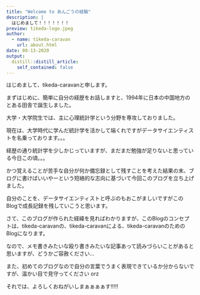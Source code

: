 ```yaml
---
title: "Welcome to あんごうの経験"
description: |
  はじめまして！！！！！！！
preview: tikeda-logo.jpeg
author:
  - name: tikeda-caravan
    url: about.html
date: 08-13-2020
output:
  distill::distill_article:
    self_contained: false
---
```


はじめまして、tikeda-caravanと申します。

まずはじめに、簡単に自分の経歴をお話しますと、1994年に日本の中国地方のとある田舎で誕生しました。

大学・大学院生では、主に心理統計学という分野を専攻しておりました。

現在は、大学時代に学んだ統計学を活かして端くれですがデータサイエンティストを名乗っております。。。

経歴の通り統計学を少しかじっていますが、まだまだ勉強が足りないと思っている今日この頃。。。

かつ覚えることが苦手な自分が何か備忘録として残すことを考えた結果の末、ブログに書けばいいやーという短絡的な志向に基づいて今回このブログを立ち上げました。

自分のことを、データサイエンティストと呼ぶのもおこがましいですがこのBlogで成長記録を残していこうと思います。

さて、このブログが作られた経緯を見ればわかりますが、このBlogのコンセプトは、tikeda-caravanの、tikeda-caravanによる、tikeda-caravanのためのBlogになります。

なので、メモ書きみたいな殴り書きみたいな記事あって読みづらいことがあると思いますが、どうかご容赦ください...

また、初めてのブログなので自分の言葉でうまく表現できているか分からないですが、温かい目で見守ってください orz

それでは、よろしくおねがいしまぁぁぁぁす!!!!!
